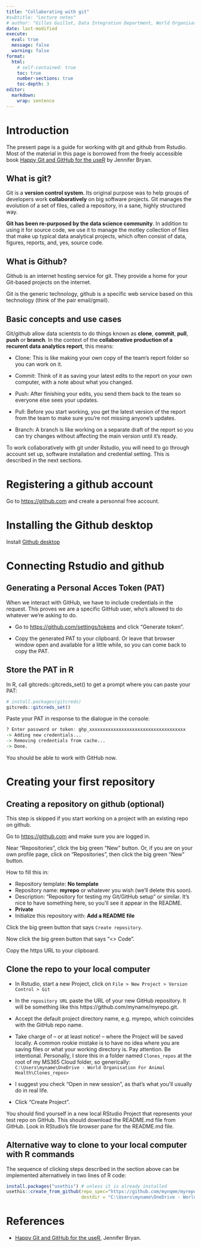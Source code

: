 ```yaml
---
title: "Collaborating with git" 
#subtitle: "Lecture notes"
# author: "Gilles Guillot, Data Integration Department, World Organisation for Animal Health"
date: last-modified
execute: 
  eval: true
  message: false
  warning: false
format:
  html:
    # self-contained: true
    toc: true
    number-sections: true 
    toc-depth: 3
editor: 
  markdown: 
    wrap: sentence
---
```



# Introduction  {.unnumbered}

The present page is a guide for working with git and github from Rstudio. 
Most of the material in this page is borrowed from the freely accessible book [Happy Git and GitHub for the useR](https://happygitwithr.com) by Jennifer Bryan.


## What is git? {.unnumbered}



Git is a **version control system**.
Its original purpose was to help groups of developers work **collaboratively** on big software projects.
Git manages the evolution of a set of files,  called a repository,  in a sane, highly structured way.

**Git has been re-purposed by the data science community**.
In addition to using it for source code, we use it to manage the motley collection of files that make up typical data analytical projects, which often consist of data, figures, reports, and, yes, source code.

## What is Github? {.unnumbered}

Github is an internet hosting service for git.
They provide a home for your Git-based projects on the internet.

Git is the generic technology, github is a specific web service based on this technology (think of the pair  email/gmail).




## Basic concepts and use cases  {.unnumbered}

Git/github allow data scientsts to do things known as **clone**,  **commit**, **pull**, **push** or **branch**.
In the context of the **collaborative production of a recurent data analytics report**, this means:



* Clone: This is like making your own copy of the team’s report folder so you can work on it.

* Commit: Think of it as saving your latest edits to the report on your own computer, with a note about what you changed.


* Push: After finishing your edits, you send them back to the team so everyone else sees your updates.


* Pull: Before you start working, you get the latest version of the report from the team to make sure you’re not missing anyone’s updates.

* Branch: A branch is like working on a separate draft of the report so you can try changes without affecting the main version until it’s ready.

To work collaboratively with git under Rstudio, you will need to go through account set up, software installation and credential setting. This is described in the next sections. 

# Registering a github account

Go to <https://github.com> and create a personnal free account.

# Installing the Github desktop

Install [Github desktop](https://desktop.github.com/download/)

# Connecting Rstudio and github

## Generating a Personal Acces Token (PAT)

When we interact with GitHub, we have to include credentials in the request.
This proves we are a specific GitHub user, who’s allowed to do whatever we’re asking to do.

-   Go to <https://github.com/settings/tokens> and click “Generate token”.

<!-- * Select “repo”, “user”, and “workflow”. -->

-   Copy the generated PAT to your clipboard. Or leave that browser window open and available for a little while, so you can come back to copy the PAT.

## Store the PAT in R

In R, call gitcreds::gitcreds_set() to get a prompt where you can paste your PAT:

```r
# install.packages(gitcreds)
gitcreds::gitcreds_set()
```

Paste your PAT in response to the dialogue in the console:

```r
? Enter password or token: ghp_xxxxxxxxxxxxxxxxxxxxxxxxxxxxxxxxxxxx
-> Adding new credentials...
-> Removing credentials from cache...
-> Done.
```

You should be able to work with GitHub now.

# Creating your first repository

## Creating a repository on github (optional)

This step is skipped if you start working on a project with an existing repo on github.

Go to <https://github.com> and make sure you are logged in.

Near “Repositories”, click the big green “New” button.
Or, if you are on your own profile page, click on “Repositories”, then click the big green “New” button.

How to fill this in:

-   Repository template: **No template**
-   Repository name: **myrepo** or whatever you wish (we’ll delete this soon).
-   Description: “Repository for testing my Git/GitHub setup” or similar. It’s nice to have something here, so you’ll see it appear in the README.
-   **Private**
-   Initialize this repository with: **Add a README file**

Click the big green button that says `Create repository`.

Now click the big green button that says “\<\> Code”.

Copy the https URL to your clipboard.

## Clone the repo to your local computer

-   In Rstudio, start a new Project, click on `File > New Project > Version Control > Git`

-   In the `repository URL` paste the URL of your new GitHub repository.
    It will be something like this https://github.com/myname/myrepo.git.

-   Accept the default project directory name, e.g. myrepo, which coincides with the GitHub repo name.

-   Take charge of – or at least notice!
    – where the Project will be saved locally.
    A common rookie mistake is to have no idea where you are saving files or what your working directory is.
    Pay attention.
    Be intentional.
    Personally, I store this in a folder named `Clones_repos` at the root of my MS365 Cloud folder, so generically: `C:\Users\myname\OneDrive - World Organisation For Animal Health\Clones_repos>`

-   I suggest you check “Open in new session”, as that’s what you’ll usually do in real life.

-   Click “Create Project”.

You should find yourself in a new local RStudio Project that represents your test repo on GitHub.
This should download the README.md file from GitHub.
Look in RStudio’s file browser pane for the README.md file.

## Alternative way to clone to your local computer with R commands

The sequence of clicking steps described in the section above can be implemented alternatively in two lines of R code:

```r
install.packages("usethis") # unless it is already installed
usethis::create_from_github(repo_spec="https://github.com/mynqme/myrepo.git",
                            destdir = "C:\Users\myname\OneDrive - World Organisation For Animal Health\Clones_repos")
```

# References {.unnumbered}


- [Happy Git and GitHub for the useR](https://happygitwithr.com),  Jennifer Bryan.   

